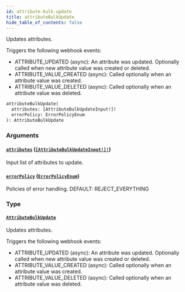 ```yaml
---
id: attribute-bulk-update
title: attributeBulkUpdate
hide_table_of_contents: false
---
```


Updates attributes.

Triggers the following webhook events:

- ATTRIBUTE_UPDATED (async): An attribute was updated. Optionally called when new attribute value was created or deleted.
- ATTRIBUTE_VALUE_CREATED (async): Called optionally when an attribute value was created.
- ATTRIBUTE_VALUE_DELETED (async): Called optionally when an attribute value was deleted.

```graphql
attributeBulkUpdate(
  attributes: [AttributeBulkUpdateInput!]!
  errorPolicy: ErrorPolicyEnum
): AttributeBulkUpdate
```

### Arguments

#### [`attributes`](#) ([`[AttributeBulkUpdateInput!]!`](../../../developer/api-reference/inputs/attribute-bulk-update-input))

Input list of attributes to update.

#### [`errorPolicy`](#) ([`ErrorPolicyEnum`](../../../developer/api-reference/enums/error-policy-enum))

Policies of error handling. DEFAULT: REJECT_EVERYTHING

### Type

#### [`AttributeBulkUpdate`](../../../developer/api-reference/objects/attribute-bulk-update)

Updates attributes.

Triggers the following webhook events:

- ATTRIBUTE_UPDATED (async): An attribute was updated. Optionally called when new attribute value was created or deleted.
- ATTRIBUTE_VALUE_CREATED (async): Called optionally when an attribute value was created.
- ATTRIBUTE_VALUE_DELETED (async): Called optionally when an attribute value was deleted.
